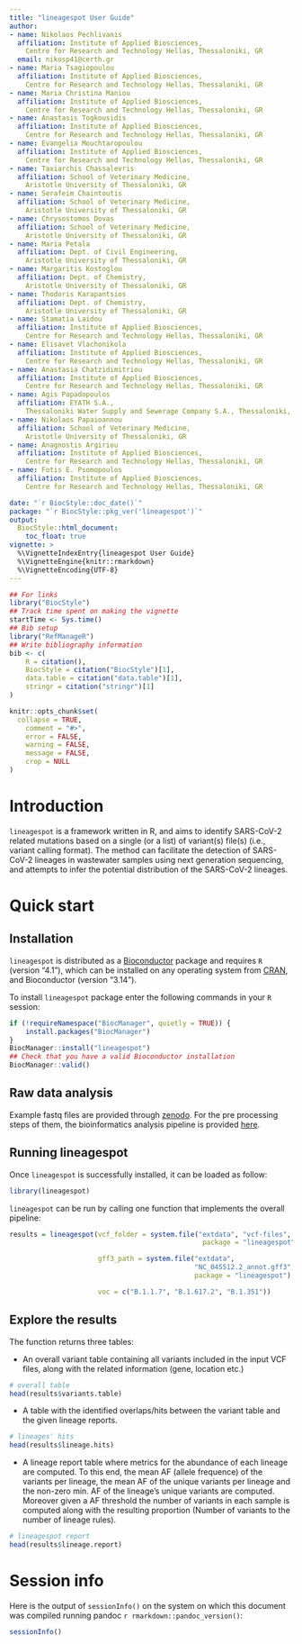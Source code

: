 ```yaml
---
title: "lineagespot User Guide"
author:
- name: Nikolaos Pechlivanis
  affiliation: Institute of Applied Biosciences, 
    Centre for Research and Technology Hellas, Thessaloniki, GR
  email: nikosp41@certh.gr
- name: Maria Tsagiopoulou
  affiliation: Institute of Applied Biosciences, 
    Centre for Research and Technology Hellas, Thessaloniki, GR
- name: Maria Christina Maniou
  affiliation: Institute of Applied Biosciences, 
    Centre for Research and Technology Hellas, Thessaloniki, GR
- name: Anastasis Togkousidis
  affiliation: Institute of Applied Biosciences, 
    Centre for Research and Technology Hellas, Thessaloniki, GR
- name: Evangelia Mouchtaropoulou
  affiliation: Institute of Applied Biosciences, 
    Centre for Research and Technology Hellas, Thessaloniki, GR
- name: Taxiarchis Chassalevris
  affiliation: School of Veterinary Medicine, 
    Aristotle University of Thessaloniki, GR
- name: Serafeim Chaintoutis
  affiliation: School of Veterinary Medicine, 
    Aristotle University of Thessaloniki, GR
- name: Chrysostomos Dovas
  affiliation: School of Veterinary Medicine, 
    Aristotle University of Thessaloniki, GR
- name: Maria Petala
  affiliation: Dept. of Civil Engineering, 
    Aristotle University of Thessaloniki, GR
- name: Margaritis Kostoglou
  affiliation: Dept. of Chemistry, 
    Aristotle University of Thessaloniki, GR
- name: Thodoris Karapantsios
  affiliation: Dept. of Chemistry, 
    Aristotle University of Thessaloniki, GR
- name: Stamatia Laidou
  affiliation: Institute of Applied Biosciences, 
    Centre for Research and Technology Hellas, Thessaloniki, GR
- name: Elisavet Vlachonikola
  affiliation: Institute of Applied Biosciences, 
    Centre for Research and Technology Hellas, Thessaloniki, GR
- name: Anastasia Chatzidimitriou
  affiliation: Institute of Applied Biosciences, 
    Centre for Research and Technology Hellas, Thessaloniki, GR
- name: Agis Papadopoulos
  affiliation: EYATH S.A., 
    Thessaloniki Water Supply and Sewerage Company S.A., Thessaloniki, GR
- name: Nikolaos Papaioannou
  affiliation: School of Veterinary Medicine, 
    Aristotle University of Thessaloniki, GR
- name: Anagnostis Argiriou
  affiliation: Institute of Applied Biosciences, 
    Centre for Research and Technology Hellas, Thessaloniki, GR
- name: Fotis E. Psomopoulos
  affiliation: Institute of Applied Biosciences, 
    Centre for Research and Technology Hellas, Thessaloniki, GR

date: "`r BiocStyle::doc_date()`"
package: "`r BiocStyle::pkg_ver('lineagespot')`"
output: 
  BiocStyle::html_document:
    toc_float: true
vignette: >
  %\VignetteIndexEntry{lineagespot User Guide}
  %\VignetteEngine{knitr::rmarkdown}
  %\VignetteEncoding{UTF-8}
---
```

```r
## For links
library("BiocStyle")
## Track time spent on making the vignette
startTime <- Sys.time()
## Bib setup
library("RefManageR")
## Write bibliography information
bib <- c(
    R = citation(),
    BiocStyle = citation("BiocStyle")[1],
    data.table = citation("data.table")[1],
    stringr = citation("stringr")[1]
)
```


<style>
<!-- h1, h2, h3, h4 { -->
<!--   color:#17247a; -->
<!-- } -->

strong {
    color:#eb6b1c;
}

</style>

```r
knitr::opts_chunk$set(
  collapse = TRUE,
    comment = "#>",
    error = FALSE,
    warning = FALSE,
    message = FALSE,
    crop = NULL
)
```
# Introduction

`lineagespot` is a framework written in R, and aims to identify 
SARS-CoV-2 related mutations based on a single (or a list) of variant(s) 
file(s) (i.e., variant calling format). The method can facilitate the 
detection of SARS-CoV-2 lineages in wastewater samples using next 
generation sequencing, and attempts to infer the potential distribution 
of the SARS-CoV-2 lineages. 

# Quick start

## Installation

`lineagespot` is distributed as a [Bioconductor](https://www.bioconductor.org/) 
package and requires `R` (version "4.1"), which can be installed on any 
operating system from [CRAN](https://cran.r-project.org/), and 
Bioconductor (version "3.14").

To install `lineagespot` package enter the following commands in 
your `R` session:

```r
if (!requireNamespace("BiocManager", quietly = TRUE)) {
    install.packages("BiocManager")
}
BiocManager::install("lineagespot")
## Check that you have a valid Bioconductor installation
BiocManager::valid()
```

## Raw data analysis

Example fastq files are provided through [zenodo](https://zenodo.org/badge/DOI/10.5281/zenodo.4564182.svg). 
For the pre processing steps of them, the bioinformatics analysis pipeline is provided [here](../inst/scripts/raw-data-analysis.md).

## Running lineagespot 

Once `lineagespot` is successfully installed, it can be loaded as follow:

```r
library(lineagespot)
```

`lineagespot` can be run by calling one function that implements the overall pipeline:

```r
results = lineagespot(vcf_folder = system.file("extdata", "vcf-files", 
                                                package = "lineagespot"),

                      gff3_path = system.file("extdata", 
                                              "NC_045512.2_annot.gff3", 
                                              package = "lineagespot"),

                      voc = c("B.1.1.7", "B.1.617.2", "B.1.351"))
```

## Explore the results

The function returns three tables:

- An overall variant table containing all variants included in the input VCF files, along with the related information (gene, location etc.)  

```r
# overall table
head(results$variants.table)
```
- A table with the identified overlaps/hits between the variant table and the given lineage reports.

```r
# lineages' hits
head(results$lineage.hits)
```

- A lineage report table where metrics for the abundance of each lineage are computed. 
  To this end, the mean AF (allele frequence) of the variants per lineage, the mean AF of the unique variants per lineage and the non-zero min. AF of the lineage's unique variants are computed.
  Moreover given a AF threshold the number of variants in each sample is computed along with the resulting proportion (Number of variants to the number of lineage rules).

```r
# lineagespot report
head(results$lineage.report)
```

# Session info {.unnumbered}

Here is the output of `sessionInfo()` on the system on which this document was
compiled running pandoc ``r rmarkdown::pandoc_version()``:

```r
sessionInfo()
```

